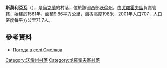 {{coord|50|24|13|N|25|5|38|E|scale:30000|display=title}}

'''斯莫利亞瓦'''（{{lang-uk|Смолява}}），是[[烏克蘭|烏克蘭]]的村落，位於該國西部[[沃倫州|沃倫州]]，由[[戈羅霍夫區|戈羅霍夫區]]負責管轄，始建於1561年，面積9.86平方公里，海拔高度198米，2001年人口707，人口密度每平方公里71.7人。

==參考資料==
* [http://weather.in.ua/ua/volynskaja/24255 Погода в селі Смолява] {{Wayback|url=http://weather.in.ua/ua/volynskaja/24255 |date=20160305200652 }}

[[Category:沃倫州村落|Category:沃倫州村落]]
[[Category:戈羅霍夫區村落|Category:戈羅霍夫區村落]]


{{Volyn-geo-stub}}